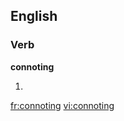
==English==

===Verb===
'''connoting'''

# {{present participle of|[[connote]]}}

[[fr:connoting]]
[[vi:connoting]]